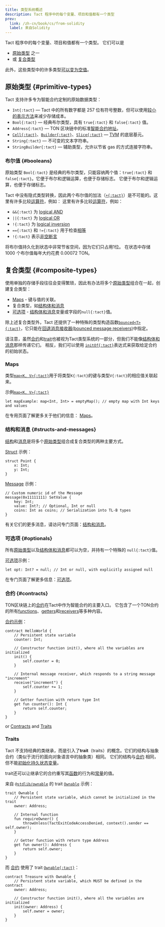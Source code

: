 ```yaml
---
title: 类型系统概述
description: Tact 程序中的每个变量、项目和值都有一个类型
prev:
  link: /zh-cn/book/cs/from-solidity
  label: 来自Solidity
---
```


Tact 程序中的每个变量、项目和值都有一个类型。 它们可以是

- [原始类型](#primitive-types) 之一
- 或 [复合类型](#composite-types)

此外，这些类型中的许多类型[可以变为空值](#optionals)。

## 原始类型 {#primitive-types}

Tact 支持许多专为智能合约定制的原始数据类型：

- `Int{:tact}` — Tact 中的所有数字都是 257 位有符号整数，但可以使用[较小的表示方法](/zh-cn/book/integers#serialization)来减少存储成本。
- `Bool{:tact}` — 经典布尔类型，具有 `true{:tact}` 和 `false{:tact}` 值。
- `Address{:tact}` — TON 区块链中的标准[智能合约地址](https://docs.ton.org/learn/overviews/addresses#address-of-smart-contract)。
- [`Cell{:tact}`](/zh-cn/book/cells#cells)、[`Builder{:tact}`](/zh-cn/book/cells#builders)、[`Slice{:tact}`](/zh-cn/book/cells#slices) — [TVM][tvm] 的底层基元。
- `String{:tact}` — 不可变的文本字符串。
- `StringBuilder{:tact}` — 辅助类型，允许以节省 gas 的方式连接字符串。

[tvm]: https://docs.ton.org/learn/tvm-instructions/tvm-overview

### 布尔值 {#booleans}

原始类型 `Bool{:tact}` 是经典的布尔类型，只能容纳两个值：`true{:tact}` 和 `false{:tact}`。它便于布尔和逻辑运算，也便于存储标志。 它便于布尔和逻辑运算，也便于存储标志。

Tact 中没有隐式类型转换，因此两个布尔值的加法（[`+{:tact}`](/zh-cn/book/operators#binary-add)）是不可能的。这里有许多比较[运算符](/zh-cn/book/operators)，例如： 这里有许多比较[运算符](/zh-cn/book/operators)，例如：

- `&&{:tact}` 为 [logical AND](/zh-cn/book/operators#binary-logical-and)
- `||{:tact}` 为 [logical OR](/zh-cn/book/operators#binary-logical-or)
- `!{:tact}` 为 [logical inversion](/zh-cn/book/operators#unary-inverse)
- `=={:tact}` 和 `!={:tact}` 用于检查[相等](/zh-cn/book/operators#binary-equality)
- `!{:tact}` 表示[非空断言](/zh-cn/book/optionals)

将布尔值持久化到状态中非常节省空间，因为它们只占用1位。 在状态中存储 1000 个布尔值每年大约花费 $0.00072$ TON。

## 复合类型 {#composite-types}

使用单独的存储手段往往会变得繁琐，因此有办法将多个[原始类型](#primitive-types)组合在一起，创建复合类型：

- [Maps](#maps) - 键与值的关联。
- 复合类型，如[结构体和消息](#structs-and-messages)
- [可选项](#optionals) - [结构体和消息](#structs-and-messages)变量或字段的`null{:tact}`值。

除上述复合类型外，Tact 还提供了一种特殊的类型构造函数[`bounced<T>{:tact}`](/zh-cn/book/bounced)，它只能在[回退消息接收器(bounced message receivers)](/zh-cn/book/bounced)中指定。

请注意，虽然[合约](#contracts)和[trait](#traits)也被视为Tact类型系统的一部分，但我们不能像[结构体和消息](#structs-and-messages)那样传递它们。 相反，我们可以使用 [`initOf{:tact}`](/zh-cn/book/expressions#initof)表达式来获取给定合约的初始状态。

### Maps

类型[`map<K, V>{:tact}`][maps]用于将类型`K{:tact}`的键与类型`V{:tact}`的相应值关联起来。

示例[`map<K, V>{:tact}`][maps]

```tact
let mapExample: map<Int, Int> = emptyMap(); // empty map with Int keys and values
```

在专用页面了解更多关于他们的信息： [Maps][maps]。

[maps]: /zh-cn/book/maps

### 结构和消息 {#structs-and-messages}

[结构][structs]和[消息][messages]是将多个[原始类型](#primitive-types)组合成复合类型的两种主要方式。

[Struct][structs] 示例：

```tact
struct Point {
    x: Int;
    y: Int;
}
```

[Message][messages] 示例：

```tact
// Custom numeric id of the Message
message(0x11111111) SetValue {
    key: Int;
    value: Int?; // Optional, Int or null
    coins: Int as coins; // Serialization into TL-B types
}
```

有关它们的更多消息，请访问专门页面：[结构和消息][s-n-m]。

[s-n-m]: /zh-cn/book/structs-and-messages
[structs]: /zh-cn/book/structs-and-messages#structs
[messages]: /zh-cn/book/structs-and-messages#messages

### 可选项 {#optionals}

所有[原始类型](#primitive-types)以及[结构体和消息](#structs-and-messages)都可以为空，并持有一个特殊的 `null{:tact}`值。

[可选项][optionals]示例：

```tact
let opt: Int? = null; // Int or null, with explicitly assigned null
```

在专门页面了解更多信息：[可选项][optionals]。

[optionals]: /zh-cn/book/optionals

### 合约 {#contracts}

TON区块链上的[合约](/zh-cn/book/contracts)在Tact中作为智能合约的主要入口。 它包含了一个TON合约的所有[functions](/zh-cn/book/functions)、[getters](/zh-cn/book/functions#getter-functions)和[receivers](/zh-cn/book/functions#receiver-functions)等多种内容。

[合约示例](/zh-cn/book/contracts)：

```tact
contract HelloWorld {
    // Persistent state variable
    counter: Int;

    // Constructor function init(), where all the variables are initialized
    init() {
        self.counter = 0;
    }

    // Internal message receiver, which responds to a string message "increment"
    receive("increment") {
        self.counter += 1;
    }

    // Getter function with return type Int
    get fun counter(): Int {
        return self.counter;
    }
}
```

or [Contracts](#contracts) and [Traits](#traits)

### Traits

Tact 不支持经典的类继承，而是引入了**trait**（traits）的概念。它们的结构与抽象合约（类似于流行的面向对象语言中的抽象类）相同。 它们的结构与[合约](#contracts) 相同，但不能[初始化持久状态变量](/zh-cn/book/contracts#init-function)。

trait还可以让继承它的合约重写其[函数](/zh-cn/book/functions#virtual-and-abstract-functions)的行为和[常量](/zh-cn/book/constants#virtual-and-abstract-constants)的值。

来自 [`@stdlib/ownable`](/zh-cn/ref/stdlib-ownable) 的 trait [`Ownable`](/zh-cn/ref/stdlib-ownable#ownable) 示例：

```tact
trait Ownable {
    // Persistent state variable, which cannot be initialized in the trait
    owner: Address;

    // Internal function
    fun requireOwner() {
        throwUnless(TactExitCodeAccessDenied, context().sender == self.owner);
    }

    // Getter function with return type Address
    get fun owner(): Address {
        return self.owner;
    }
}
```

而 [合约](#contracts) 使用了 trait [`Ownable{:tact}`](/zh-cn/ref/stdlib-ownable#ownable)：

```tact
contract Treasure with Ownable {
    // Persistent state variable, which MUST be defined in the contract
    owner: Address;

    // Constructor function init(), where all the variables are initialized
    init(owner: Address) {
        self.owner = owner;
    }
}
```
